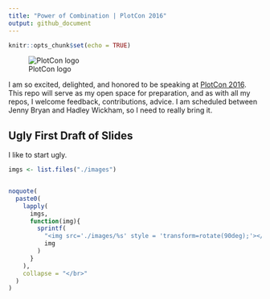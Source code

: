 ```yaml
---
title: "Power of Combination | PlotCon 2016"
output: github_document
---
```


```r
knitr::opts_chunk$set(echo = TRUE)
```

![PlotCon logo](https://plotcon.plot.ly/assets/images/plotcon_logo.png)

I am so excited, delighted, and honored to be speaking at [PlotCon 2016](https://plotcon.plot.ly/).  This repo will serve as my open space for preparation, and as with all my repos, I welcome feedback, contributions, advice.  I am scheduled between Jenny Bryan and Hadley Wickham, so I need to really bring it.

## Ugly First Draft of Slides

I like to start ugly.


```r
imgs <- list.files("./images")


noquote(
  paste0(
    lapply(
      imgs,
      function(img){
        sprintf(
          "<img src='./images/%s' style = 'transform=rotate(90deg);'></img>",
          img
        )
      }
    ),
    collapse = "</br>"
  )
)
```
